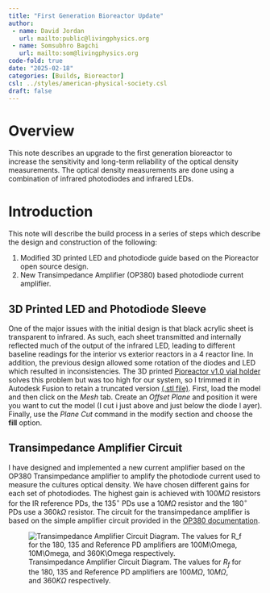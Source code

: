 ```yaml
---
title: "First Generation Bioreactor Update"
author: 
 - name: David Jordan
   url: mailto:public@livingphysics.org
 - name: Somsubhro Bagchi
   url: mailto:som@livingphysics.org
code-fold: true
date: "2025-02-18"
categories: [Builds, Bioreactor]
csl: ../styles/american-physical-society.csl
draft: false
---
```


# Overview
This note describes an upgrade to the first generation bioreactor to increase the sensitivity and long-term reliability of the optical density measurements. The optical density measurements are done using a combination of infrared photodiodes and infrared LEDs.     

# Introduction
This note will describe the build process in a series of steps which describe the design and construction of the following: 

1. Modified 3D printed LED and photodiode guide based on the Pioreactor open source design.
2. New Transimpedance Amplifier (OP380) based photodiode current amplifier. 

## 3D Printed LED and Photodiode Sleeve
One of the major issues with the initial design is that black acrylic sheet is transparent to infrared.  As such, each sheet transmitted and internally reflected much of the output of the infrared LED, leading to different baseline readings for the interior vs exterior reactors in a 4 reactor line. In addition, the previous design allowed some rotation of the diodes and LED which resulted in inconsistencies.  The 3D printed [Pioreactor v1.0 vial holder](https://www.printables.com/model/715199-pioreactor-20ml-v10-printable-parts) solves this problem but was too high for our system, so I trimmed it in Autodesk Fusion to retain a truncated version [(.stl file)](./files/trunc_vial_holder.stl).  First, load the model and then click on the *Mesh* tab.  Create an *Offset Plane* and position it were you want to cut the model (I cut i just above and just below the diode l ayer).  Finally, use the *Plane Cut* command in the modify section and choose the **fill** option.  

## Transimpedance Amplifier Circuit
I have designed and implemented a new current amplifier based on the OP380 Transimpedance amplifier to amplify the photodiode current used to measure the cultures optical density. We have chosen different gains for each set of photodiodes.  The highest gain is achieved with $100M\Omega$ resistors for the IR reference PDs, the $135^{\circ}$ PDs use a $10M\Omega$ resistor and the $180^{\circ}$ PDs use a $360k\Omega$ resistor. The circuit for the transimpedance amplifier is based on the simple amplifier circuit provided in the [OP380 documentation](https://www.ti.com/lit/ds/symlink/opa380.pdf).  

![Transimpedance Amplifier Circuit Diagram. The values for $R_f$ for the 180, 135 and Reference PD amplifiers are $100M\Omega$, $10M\Omega$, and $360K\Omega$ respectively.](images/opa380_amplifier.png)